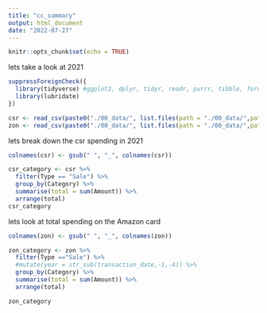 ```yaml
---
title: "cc_summary"
output: html_document
date: "2022-07-27"
---
```


```r
knitr::opts_chunk$set(echo = TRUE)

```

lets take a look at 2021
```r
suppressForeignCheck({
  library(tidyverse) #ggplot2, dplyr, tidyr, readr, purrr, tibble, forcats
  library(lubridate)
})

```

```r
csr <- read_csv(paste0("./00_data/", list.files(path = "./00_data/",pattern = "9603")))
zon <- read_csv(paste0("./00_data/", list.files(path = "./00_data/",pattern = "4163")))
```
lets break down the csr spending in 2021
```r
colnames(csr) <- gsub(" ", "_", colnames(csr))

csr_category <- csr %>% 
  filter(Type == "Sale") %>% 
  group_by(Category) %>% 
  summarise(total = sum(Amount)) %>% 
  arrange(total) 
csr_category
```

lets look at total spending on the Amazon card
```r
colnames(zon) <- gsub(" ", "_", colnames(zon))

zon_category <- zon %>% 
  filter(Type =="Sale") %>% 
  #mutate(year = str_sub(transaction_date,-1,-4)) %>% 
  group_by(Category) %>% 
  summarise(total = sum(Amount)) %>% 
  arrange(total) 

zon_category 
```

